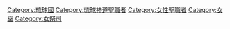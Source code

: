 {{Catmore}}

[[Category:琉球國|Category:琉球國]]
[[Category:琉球神道聖職者|Category:琉球神道聖職者]]
[[Category:女性聖職者|Category:女性聖職者]]
[[Category:女巫|Category:女巫]]
[[Category:女祭司|Category:女祭司]]